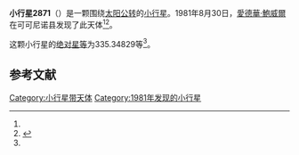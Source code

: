 {{Infobox planet
| bgcolour = #FFFFC0
| name = 2871 Schober
| symbol = 
| image = 
| caption = 
| discovery = yes
| discovery_ref = 
| discoverer = [[愛德華·鮑威爾|愛德華·鮑威爾]]
| discovery_site = [[可可尼诺县|可可尼诺县]] 
| discovered = 1981年8月30日
| designations = yes
| mp_name = 
| named_after = 
| alt_names = 1981 QC2/ 1954 UD2 / 1961 XS / 1971 SD2 / 1971 TB3
| mp_category = [[主带小行星|主带小行星]]
| orbit_ref = <ref name="a">[http://ssd.jpl.nasa.gov/sbdb.cgi?sstr=2871 2871 Schober] {{Wayback|url=http://ssd.jpl.nasa.gov/sbdb.cgi?sstr=2871 |date=20200820011549 }}，小行星數據庫瀏覽器（JPL Small-Body Database Browser）－[[美国国家航空航天局|美国国家航空航天局]]喷气推进实验室</ref>
| epoch = 2456400.5 (2013年4月18日更新)
| aphelion = {{convert|2.5736058|AU|km|3|abbr=on|lk=out}}
| perihelion = {{convert|1.9430032|AU|km|3|abbr=on}}
| semimajor = {{convert|2.2583045|AU|km|3|abbr=on}}
| eccentricity = 0.1396186
| period = 1239.573167 [[日|日]]<br />3.39[[儒略年|儒略年]]
| avg_speed = 
| inclination = 5.77245
| asc_node = 28.37401
| mean_anomaly = 
| arg_peri = 335.34829
| satellites = 
| physical_characteristics = yes
| dimensions = 
| mass = 
| density = 
| surface_grav = 
| escape_velocity = 
| sidereal_day = 
| axial_tilt = 
| pole_ecliptic_lat = 
| pole_ecliptic_lon = 
| albedo = 
| temperatures= 
| temp_name1 = 
| mean_temp_1 = 
| max_temp_1 = 
| temp_name2 = 
| max_temp_2 = 
| spectral_type = 
| abs_magnitude = 335.34829
}}

'''小行星2871'''（{{lang-en|2871 Schober}}）是一颗围绕[[太阳|太阳]][[公转|公转]]的[[小行星|小行星]]。1981年8月30日，[[愛德華·鮑威爾|愛德華·鮑威爾]]在可可尼诺县发现了此天体<ref name="a" /><ref>{{cite news|title=小行星列表|url=http://cfa-www.harvard.edu/iau/lists/NumberedMPs.txt|accessdate=2013-07-08|newspaper=哈佛大学|archive-date=2008-05-17|archive-url=https://web.archive.org/web/20080517010638/http://cfa-www.harvard.edu/iau/lists/NumberedMPs.txt|dead-url=no}}</ref>。

这颗小行星的[[绝对星等|绝对星等]]为335.34829等<ref name="a" />。

==参考文献==
{{reflist}}
{{Minor Planet Number|[[小行星2870|小行星2870]]|[[小行星2872|小行星2872]]}}

{{小天体}}

[[Category:小行星带天体|Category:小行星带天体]]
[[Category:1981年发现的小行星|Category:1981年发现的小行星]]

{{asteroid-stub}}